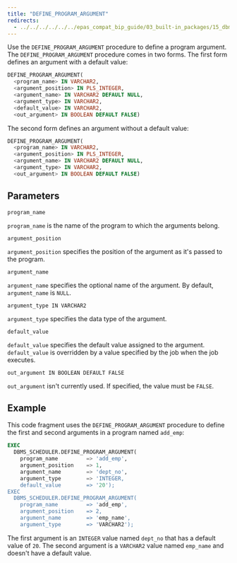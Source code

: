 ```yaml
---
title: "DEFINE_PROGRAM_ARGUMENT"
redirects:
  - ../../../../../../epas_compat_bip_guide/03_built-in_packages/15_dbms_scheduler/05_define_program_argument #generated for docs/epas/reorg-role-use-case-mode
---
```


Use the `DEFINE_PROGRAM_ARGUMENT` procedure to define a program argument. The `DEFINE_PROGRAM_ARGUMENT` procedure comes in two forms. The first form defines an argument with a default value:

```sql
DEFINE_PROGRAM_ARGUMENT(
  <program_name> IN VARCHAR2,
  <argument_position> IN PLS_INTEGER,
  <argument_name> IN VARCHAR2 DEFAULT NULL,
  <argument_type> IN VARCHAR2,
  <default_value> IN VARCHAR2,
  <out_argument> IN BOOLEAN DEFAULT FALSE)
```

The second form defines an argument without a default value:

```sql
DEFINE_PROGRAM_ARGUMENT(
  <program_name> IN VARCHAR2,
  <argument_position> IN PLS_INTEGER,
  <argument_name> IN VARCHAR2 DEFAULT NULL,
  <argument_type> IN VARCHAR2,
  <out_argument> IN BOOLEAN DEFAULT FALSE)
```

## Parameters

`program_name`

 `program_name` is the name of the program to which the arguments belong.

`argument_position`

 `argument_position` specifies the position of the argument as it's passed to the program.

`argument_name`

 `argument_name` specifies the optional name of the argument. By default, `argument_name` is `NULL`.

`argument_type IN VARCHAR2`

 `argument_type` specifies the data type of the argument.

`default_value`

 `default_value` specifies the default value assigned to the argument. `default_value` is overridden by a value specified by the job when the job executes.

`out_argument IN BOOLEAN DEFAULT FALSE`

 `out_argument` isn't currently used. If specified, the value must be `FALSE`.

## Example

This code fragment uses the `DEFINE_PROGRAM_ARGUMENT` procedure to define the first and second arguments in a program named `add_emp`:

```sql
EXEC
  DBMS_SCHEDULER.DEFINE_PROGRAM_ARGUMENT(
    program_name         => 'add_emp',
    argument_position    => 1,
    argument_name        => 'dept_no',
    argument_type        => 'INTEGER,
    default_value        => '20');
EXEC
  DBMS_SCHEDULER.DEFINE_PROGRAM_ARGUMENT(
    program_name         => 'add_emp',
    argument_position    => 2,
    argument_name        => 'emp_name',
    argument_type        => 'VARCHAR2');
```

The first argument is an `INTEGER` value named `dept_no` that has a default value of `20`. The second argument is a `VARCHAR2` value named `emp_name` and doesn't have a default value.
